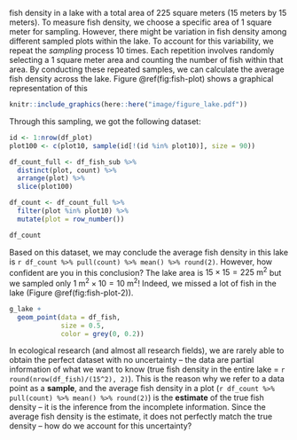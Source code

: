 fish density in a lake with a total area of 225 square meters (15 meters by 15 meters). To measure fish density, we choose a specific area of 1 square meter for sampling. However, there might be variation in fish density among different sampled plots within the lake. To account for this variability, we repeat the *sampling* process 10 times. Each repetition involves randomly selecting a 1 square meter area and counting the number of fish within that area. By conducting these repeated samples, we can calculate the average fish density across the lake. Figure \@ref(fig:fish-plot) shows a graphical representation of this

```r

knitr::include_graphics(here::here("image/figure_lake.pdf"))
```

Through this sampling, we got the following dataset:

```r

id <- 1:nrow(df_plot)
plot100 <- c(plot10, sample(id[!(id %in% plot10)], size = 90))

df_count_full <- df_fish_sub %>% 
  distinct(plot, count) %>% 
  arrange(plot) %>% 
  slice(plot100)

df_count <- df_count_full %>% 
  filter(plot %in% plot10) %>% 
  mutate(plot = row_number())
```

```r
df_count
```

Based on this dataset, we may conclude the average fish density in this lake is `r df_count %>% pull(count) %>% mean() %>% round(2)`. However, how confident are you in this conclusion? The lake area is $15 \times 15 = 225~\text{m}^2$ but we sampled only $1~\text{m}^2 \times 10 = 10~\text{m}^2$! Indeed, we missed a lot of fish in the lake (Figure \@ref(fig:fish-plot-2)).

```r
g_lake + 
  geom_point(data = df_fish,
             size = 0.5,
             color = grey(0, 0.2))
```

In ecological research (and almost all research fields), we are rarely able to obtain the perfect dataset with no uncertainty -- the data are partial information of what we want to know (true fish density in the entire lake = `r round(nrow(df_fish)/(15^2), 2)`). This is the reason why we refer to a data point as a **sample**, and the average fish density in a plot (`r df_count %>% pull(count) %>% mean() %>% round(2)`) is the **estimate** of the true fish density -- it is the inference from the incomplete information. Since the average fish density is the estimate, it does not perfectly match the true density -- how do we account for this uncertainty?
